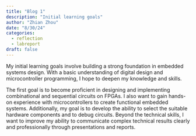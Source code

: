 ```yaml
---
title: "Blog 1"
description: "Initial learning goals"
author: "Zhian Zhou"
date: "8/30/24"
categories:
  - reflection
  - labreport
draft: false
---
```


My initial learning goals involve building a strong foundation in embedded systems design. With a basic understanding of digital design and microcontroller programming, I hope to deepen my knowledge and skills.

The first goal is to become proficient in designing and implementing combinational and sequential circuits on FPGAs. I also want to gain hands-on experience with microcontrollers to create functional embedded systems. Additionally, my goal is to develop the ability to select the suitable hardware components and to debug circuits. Beyond the technical skills, I want to improve my ability to communicate complex technical results clearly and professionally through presentations and reports.